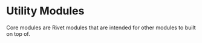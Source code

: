 # Utility Modules

Core modules are Rivet modules that are intended for other modules to built on top of.

<CardGroup>

<a href="/modules/tokens">
    <ModuleCard module="tokens"/>
</a>

<a href="/modules/rate_limit">
    <ModuleCard module="rate_limit"/>
</a>

<a href="/modules/uploads">
    <ModuleCard module="uploads"/>
</a>

<a href="/modules/analytics">
    <ModuleCard module="analytics"/>
</a>
</CardGroup>
